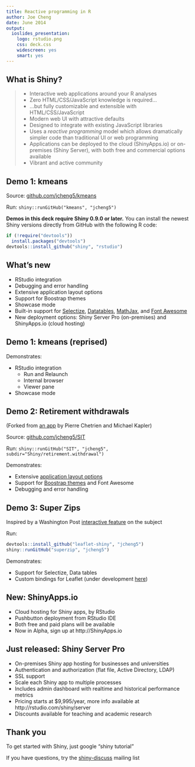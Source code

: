 ```yaml
---
title: Reactive programming in R
author: Joe Cheng
date: June 2014
output:
  ioslides_presentation:
    logo: rstudio.png
    css: deck.css
    widescreen: yes
    smart: yes
---
```


## What is Shiny?

> - Interactive web applications around your R analyses
> - Zero HTML/CSS/JavaScript knowledge is required...
> - ...but fully customizable and extensible with HTML/CSS/JavaScript
> - Modern web UI with attractive defaults
> - Designed to integrate with existing JavaScript libraries
> - Uses a *reactive programming* model which allows dramatically simpler code than traditional UI or web programming
> - Applications can be deployed to the cloud (ShinyApps.io) or on-premises (Shiny Server), with both free and commercial options available
> - Vibrant and active community

## Demo 1: kmeans

Source: [github.com/jcheng5/kmeans](https://github.com/jcheng5/kmeans)

Run: `shiny::runGitHub("kmeans", "jcheng5")`

__Demos in this deck require Shiny 0.9.0 or later.__ You can install the newest Shiny versions directly from GitHub with the following R code:

```r
if (!require("devtools"))
  install.packages("devtools")
devtools::install_github("shiny", "rstudio")
```

## What's new

- RStudio integration
- Debugging and error handling
- Extensive application layout options
- Support for Boostrap themes
- Showcase mode
- Built-in support for [Selectize](http://brianreavis.github.io/selectize.js/), [Datatables](https://datatables.net/), [MathJax](http://www.mathjax.org/), and [Font Awesome](http://fortawesome.github.io/Font-Awesome/)
- New deployment options: Shiny Server Pro (on-premises) and ShinyApps.io (cloud hosting)

## Demo 1: kmeans (reprised)

Demonstrates:

- RStudio integration
    - Run and Relaunch
    - Internal browser
    - Viewer pane
- Showcase mode

## Demo 2: Retirement withdrawals

(Forked from [an app](http://glimmer.rstudio.com/systematicin/retirement.withdrawal/) by Pierre Chetrien and Michael Kapler)

Source: [github.com/jcheng5/SIT](https://github.com/jcheng5/SIT/tree/master/Shiny/retirement.withdrawal)

Run:
`shiny::runGitHub("SIT", "jcheng5", subdir="Shiny/retirement.withdrawal")`

Demonstrates:

- Extensive [application layout options](https://github.com/rstudio/shiny/wiki/Shiny-Application-Layout-Guide)
- Support for [Boostrap themes](http://bootswatch.com) and Font Awesome
- Debugging and error handling

## Demo 3: Super Zips

Inspired by a Washington Post [interactive feature](http://www.washingtonpost.com/sf/local/2013/11/09/washington-a-world-apart/) on the subject

Run:

```r
devtools::install_github("leaflet-shiny", "jcheng5")
shiny::runGitHub("superzip", "jcheng5")
```

Demonstrates:

- Support for Selectize, Data tables
- Custom bindings for Leaflet (under development [here](https://github.com/jcheng5/leaflet-shiny))

## New: ShinyApps.io

- Cloud hosting for Shiny apps, by RStudio
- Pushbutton deployment from RStudio IDE
- Both free and paid plans will be available
- Now in Alpha, sign up at http://ShinyApps.io

## Just released: Shiny Server Pro

- On-premises Shiny app hosting for businesses and universities
- Authentication and authorization (flat file, Active Directory, LDAP)
- SSL support
- Scale each Shiny app to multiple processes
- Includes admin dashboard with realtime and historical performance metrics
- Pricing starts at $9,995/year, more info available at http://rstudio.com/shiny/server
- Discounts available for teaching and academic research

## Thank you

To get started with Shiny, just google "shiny tutorial"

If you have questions, try the [shiny-discuss](https://groups.google.com/group/shiny-discuss) mailing list
